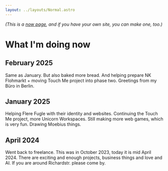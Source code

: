 ```yaml
---
layout: ../layouts/Normal.astro
---
```


_(This is a [now page](https://nownownow.com/about), and if you have your own site, you can make one, too.)_

# What I'm doing now

## February 2025

Same as January. But also baked more bread. And helping prepare NK Flohmarkt + moving Touch Me project into phase two. Greetings from my Büro in Berlin.

## January 2025

Helping Flere Fugle with their identity and websites. Continuing the Touch Me project, more Unicorn Workspaces. Still making more web games, which is very fun. Drawing Moebius things.

## April 2024

Went back to freelance. This was in October 2023, today it is mid April 2024. There are exciting and enough projects, business things and love and AI. If you are around Richardstr. please come by.</p>